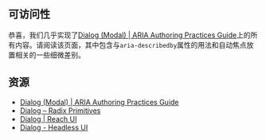 ## 可访问性

恭喜，我们几乎实现了[Dialog (Modal) | ARIA Authoring Practices Guide](https://www.w3.org/WAI/ARIA/apg/patterns/dialog-modal/)上的所有内容。请阅读该页面，其中包含与`aria-describedby`属性的用法和自动焦点放置相关的一些细微差别。

## 资源

* [Dialog (Modal) | ARIA Authoring Practices Guide](https://www.w3.org/WAI/ARIA/apg/patterns/dialog-modal/)
* [Dialog – Radix Primitives](https://www.radix-ui.com/primitives/docs/components/dialog)
* [Dialog | Reach UI](https://reach.tech/dialog)
* [Dialog - Headless UI](https://headlessui.com/react/dialog)
